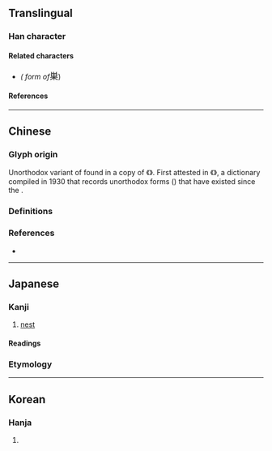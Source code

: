 {{also|巢}}
{{character info}}
==Translingual==

===Han character===
{{Han char|rn=47|rad=巛|as=08|sn=11|four=90904|canj=FWD|ids=⿱𭕄果}}

====Related characters====
* {{l|mul|[[巢]]}} ''({{w|Kyūjitai}} form of ''<big>巣</big>)

====References====
{{Han ref|kx=0531.131|dkj=08696|dj=0919.230|hdz=21221.010|uh=5DE3}}

----

==Chinese==

===Glyph origin===
Unorthodox variant of {{l|zh|巢}} found in a {{w|Movable type#Metal movable type in China|moveable type}} copy of ''{{w|Biographies of Exemplary Women}}'' 《{{w2|zh|列女傳}}》. First attested in 《{{w2|zh|宋元以來俗字譜}}》, a {{w|Variant Chinese character|variant forms}} dictionary compiled in 1930 that records unorthodox forms ({{l|zh|俗字}}) that have existed since the {{w|Song dynasty}}.

===Definitions===
{{zh-see|巢}}

===References===
* {{R:twedu|A01147-001}}

----

==Japanese==
{{ja-kanji forms|巣|巢}}

===Kanji===
{{ja-kanji|grade=4|rs=巛08|kyu=巢}}

# [[nest]]

====Readings====
{{ja-readings
|goon=じょう<ぜう
|kanon=そう<さう
|kun=す-, す-く.う
}}

===Etymology===
{{ja-kanjitab|す|yomi=k}}
{{ja-see|す}}

----

==Korean==

===Hanja===
{{ko-hanja|hangeul=소|rv=so|mr=so}}

# {{alt form|ko|巢||[[nest]]}}